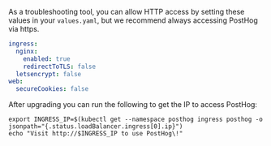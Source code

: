 As a troubleshooting tool, you can allow HTTP access by setting these values in your `values.yaml`, but we recommend always accessing PostHog via https.
```yaml
ingress:
  nginx:
    enabled: true
    redirectToTLS: false
  letsencrypt: false
web:
  secureCookies: false
```

After upgrading you can run the following to get the IP to access PostHog:
```console
export INGRESS_IP=$(kubectl get --namespace posthog ingress posthog -o jsonpath="{.status.loadBalancer.ingress[0].ip}")
echo "Visit http://$INGRESS_IP to use PostHog\!"
```

